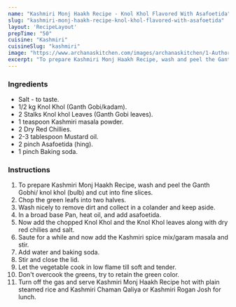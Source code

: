 ---
name: "Kashmiri Monj Haakh Recipe - Knol Khol Flavored With Asafoetida"
slug: "kashmiri-monj-haakh-recipe-knol-khol-flavored-with-asafoetida"
layout: 'RecipeLayout'
prepTime: "50"
cuisine: "Kashmiri"
cuisineSlug: "kashmiri"
image: "https://www.archanaskitchen.com/images/archanaskitchen/1-Author/Shaheen_Ali/MUNJ_HAAKH__KNOL_KHOL_FLAVORED_WITH_ASAFOETIDA_KASHMIRI_VEG.jpg"
excerpt: "To prepare Kashmiri Monj Haakh Recipe, wash and peel the Ganth Gobhi knol khol bulb and cut into fine slices"
---

### Ingredients

- Salt - to taste.
- 1/2 kg Knol Khol (Ganth Gobi/kadam).
- 2 Stalks Knol khol Leaves (Ganth Gobi leaves).
- 1 teaspoon Kashmiri masala powder.
- 2 Dry Red Chillies.
- 2-3 tablespoon Mustard oil.
- 2 pinch Asafoetida (hing).
- 1 pinch Baking soda.

### Instructions

1. To prepare Kashmiri Monj Haakh Recipe, wash and peel the Ganth Gobhi/ knol khol (bulb) and cut into fine slices.
1. Chop the green leafs into two halves.
1. Wash nicely to remove dirt and collect in a colander and keep aside.
1. In a broad base Pan, heat oil, and add asafoetida.
1. Now add the chopped Knol Khol and the Knol Khol leaves along with dry red chilies and salt.
1. Saute for a while and now add the Kashmiri spice mix/garam masala and stir.
1. Add water and baking soda.
1. Stir and close the lid.
1. Let the vegetable cook in low flame till soft and tender.
1. Don't overcook the greens, try to retain the green color.
1. Turn off the gas and serve Kashmiri Monj Haakh Recipe hot with plain steamed rice and Kashmiri Chaman Qaliya or Kashmiri Rogan Josh for lunch.
